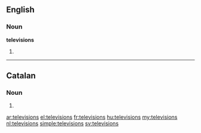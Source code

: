 ==English==

===Noun===
'''televisions'''

# {{plural of|[[television]]}}

----

==Catalan==

===Noun===
{{ca-noun-form|f|p}}

# {{ca-plural of|televisió}}

[[ar:televisions]]
[[el:televisions]]
[[fr:televisions]]
[[hu:televisions]]
[[my:televisions]]
[[nl:televisions]]
[[simple:televisions]]
[[sv:televisions]]